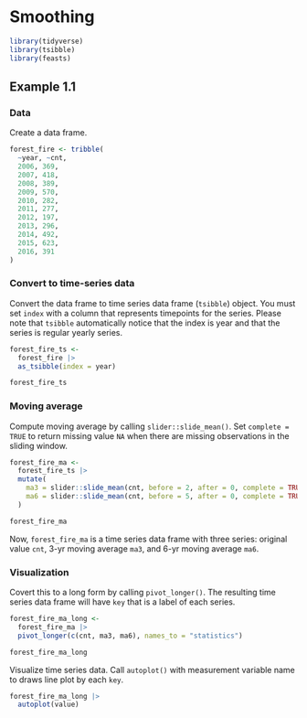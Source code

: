 # Smoothing

```r
library(tidyverse)
library(tsibble)
library(feasts)
```

## Example 1.1

### Data

Create a data frame.

```r
forest_fire <- tribble(
  ~year, ~cnt,
  2006, 369,
  2007, 418,
  2008, 389,
  2009, 570,
  2010, 282,
  2011, 277,
  2012, 197,
  2013, 296,
  2014, 492,
  2015, 623,
  2016, 391
)
```

### Convert to time-series data

Convert the data frame to time series data frame (`tsibble`) object. You must set `index` with a column that represents timepoints for the series. Please note that `tsibble` automatically notice that the index is year and that the series is regular yearly series.

```r
forest_fire_ts <-
  forest_fire |>
  as_tsibble(index = year)

forest_fire_ts
```


### Moving average

Compute moving average by calling `slider::slide_mean()`. Set `complete = TRUE` to return missing value `NA` when there are missing observations in the sliding window.

```r
forest_fire_ma <-
  forest_fire_ts |>
  mutate(
    ma3 = slider::slide_mean(cnt, before = 2, after = 0, complete = TRUE),
    ma6 = slider::slide_mean(cnt, before = 5, after = 0, complete = TRUE)
  )

forest_fire_ma
```

Now, `forest_fire_ma` is a time series data frame with three series: original value `cnt`, 3-yr moving average `ma3`, and 6-yr moving average `ma6`. 


### Visualization

Covert this to a long form by calling `pivot_longer()`. The resulting time series data frame will have `key` that is a label of each series.

```r
forest_fire_ma_long <- 
  forest_fire_ma |>
  pivot_longer(c(cnt, ma3, ma6), names_to = "statistics")

forest_fire_ma_long
```


Visualize time series data. Call `autoplot()` with measurement variable name to draws line plot by each `key`.

```r
forest_fire_ma_long |> 
  autoplot(value)
```


